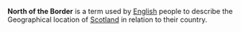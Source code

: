 '''North of the Border''' is a term used by [[English]] people to describe the Geographical location of [[Scotland]] in relation to their country.